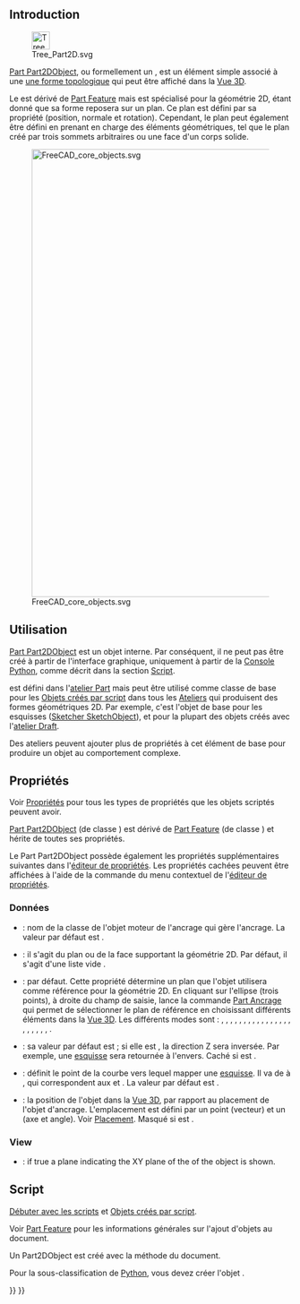 <languages/>
{{TOCright}}

== Introduction ==

[[File:Tree_Part2D.svg|32px]]

[[Part_Part2DObject/fr|Part Part2DObject]], ou formellement un {{incode|Part::Part2DObject}}, est un élément simple associé à une [[Part_TopoShape/fr|une forme topologique]] qui peut être affiché dans la [[3D_view/fr|Vue 3D]].

Le {{incode|Part::Part2DObject}} est dérivé de [[Part_Feature/fr|Part Feature]] mais est spécialisé pour la géométrie 2D, étant donné que sa forme reposera sur un plan. Ce plan est défini par sa propriété {{PropertyData|Placement}} (position, normale et rotation). Cependant, le plan peut également être défini en prenant en charge des éléments géométriques, tel que le plan créé par trois sommets arbitraires ou une face d'un corps solide.

[[File:FreeCAD_core_objects.svg|800px]]

{{Caption|Diagramme simplifié des relations entre les objets clés dans Freecad}}

<span id="Usage"></span>
== Utilisation ==

[[Part_Part2DObject/fr|Part Part2DObject]] est un objet interne. Par conséquent, il ne peut pas être créé à partir de l'interface graphique, uniquement à partir de la [[Python_console/fr|Console Python]], comme décrit dans la section [[#Script|Script]].

{{incode|Part::Part2DObject}} est défini dans l'[[Part_Workbench/fr|atelier Part]] mais peut être utilisé comme classe de base pour les [[Scripted_objects/fr|Objets créés par script]] dans tous les [[Workbenches/fr|Ateliers]] qui produisent des formes géométriques 2D. Par exemple, c'est l'objet de base pour les esquisses ([[Sketcher_SketchObject/fr|Sketcher SketchObject]]), et pour la plupart des objets créés avec l'[[Draft_Workbench|atelier Draft]].

Des ateliers peuvent ajouter plus de propriétés à cet élément de base pour produire un objet au comportement complexe.

<span id="Properties"></span>
== Propriétés ==

Voir [[Property/fr|Propriétés]] pour tous les types de propriétés que les objets scriptés peuvent avoir.

[[Part_Part2DObject/fr|Part Part2DObject]] (de classe {{incode|Part::Part2DObject}}) est dérivé de [[Part_Feature/fr|Part Feature]] (de classe {{incode|Part::Feature}}) et hérite de toutes ses propriétés.

Le Part Part2DObject possède également les propriétés supplémentaires suivantes dans l'[[Property_editor/fr|éditeur de propriétés]]. Les propriétés cachées peuvent être affichées à l'aide de la commande {{MenuCommand|Afficher les propriétés cachées}} du menu contextuel de l'[[Property_editor/fr|éditeur de propriétés]].

<span id="Data"></span>
===Données===

{{TitleProperty|Attachment}}

<div class="mw-translate-fuzzy">
* <div id="Property_Attacher_Type"></div>{{PropertyData|Attacher Type|String|Hidden}} : nom de la classe de l'objet moteur de l'ancrage qui gère l'ancrage. La valeur par défaut est {{incode|Attacher::AttachEnginePlane}}.
* <div id="Property_Support"></div>{{PropertyData|Support|LinkSubList}} : il s'agit du plan ou de la face supportant la géométrie 2D. Par défaut, il s'agit d'une liste vide {{incode|[]}}.
* <div id="Property_Map_Mode"></div>{{PropertyData|Map Mode|Enumeration}} : {{value|Deactivated}} par défaut. Cette propriété détermine un plan que l'objet utilisera comme référence pour la géométrie 2D. En cliquant sur l'ellipse {{KEY|...}} (trois points), à droite du champ de saisie, lance la commande [[Part_EditAttachment/fr|Part Ancrage]] qui permet de sélectionner le plan de référence en choisissant différents éléments dans la [[3D_view/fr|Vue 3D]]. Les différents modes sont : {{value|Deactivated}}, {{value|Translate origin}}, {{value|Object's XY}}, {{value|Object's XZ}}, {{value|Object's YZ}}, {{value|Plane face}}, {{value|Tangent to surface}}, {{value|Normal to edge}}, {{value|Frenet NB}}, {{value|Frenet TN}}, {{value|Frenet TB}}, {{value|Concentric}}, {{value|Revolution section}}, {{value|Plane by 3 points}}, {{value|Normal to 3 points}}, {{value|Folding}}, {{value|Inertia 2-3}}, {{value|Align O-N-X}}, {{value|Align O-N-Y}}, {{value|Align O-X-Y}}, {{value|Align O-X-N}}, {{value|Align O-Y-N}}, {{value|Align O-Y-X}}.
* <div id="Property_Map_Reversed"></div>{{PropertyData|Map Reversed|Bool}} : sa valeur par défaut est {{FALSE}} ; si elle est {{TRUE}}, la direction Z sera inversée. Par exemple, une [[sketch/fr|esquisse]] sera retournée à l'envers. Caché si {{PropertyData|Map Mode}} est {{value|Deactivated}}.
*  <div id="Property_Map_Path"></div>{{PropertyData|Map Path Parameter|Float|Hidden}} : définit le point de la courbe vers lequel mapper une [[sketch/fr|esquisse]]. Il va de {{value|0}} à {{value|1}}, qui correspondent aux {{value|start}} et {{value|end}}. La valeur par défaut est {{value|0}}.
* <div id="Property_Attachment_Offset"></div>{{PropertyData|Attachment Offset|Placement}} : la position de l'objet dans la [[3D_view/fr|Vue 3D]], par rapport au placement de l'objet d'ancrage. L'emplacement est défini par un point {{incode|Base}} (vecteur) et un {{incode|Rotation}} (axe et angle). Voir [[Placement/fr|Placement]]. Masqué si {{PropertyData|Map Mode}} est {{value|Deactivated}}.
</div>

=== View ===

{{TitleProperty|Display Options}}

* {{PropertyView|Show Plane|Bool}}: if true a plane indicating the XY plane of the {{PropertyData|Placement}} of the object is shown. {{Version|1.1}}

<span id="Scripting"></span>
== Script ==

{{Emphasis|Voir aussi :}} [[FreeCAD_Scripting_Basics/fr|Débuter avec les scripts]] et [[Scripted_objects/fr|Objets créés par script]].

Voir [[Part_Feature/fr|Part Feature]] pour les informations générales sur l'ajout d'objets au document.

Un Part2DObject est créé avec la méthode {{incode|addObject()}} du document.

{{Code|code=
import FreeCAD as App

doc = App.newDocument()
obj = App.ActiveDocument.addObject("Part::Part2DObject", "Name")
obj.Label = "Custom label"
}}

Pour la sous-classification de [[Python/fr|Python]], vous devez créer l'objet {{incode|Part::Part2DObjectPython}}.

{{Code|code=
import FreeCAD as App

doc = App.newDocument()
obj = App.ActiveDocument.addObject("Part::Part2DObjectPython", "Name")
obj.Label = "Custom label"
}}


{{Document_objects_navi{{#translation:}}}}
{{Userdocnavi{{#translation:}}}}